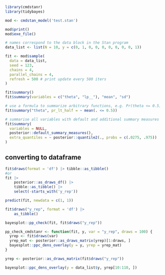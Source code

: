 
```r
library(cmdstanr)
library(tidybayes)

mod <- cmdstan_model('test.stan')
```


```r
mod$print()
mod$exe_file()
```


```r
# names correspond to the data block in the Stan program
data_list <- list(N = 10, y = c(0, 1, 0, 0, 0, 0, 0, 0, 0, 1))

fit <- mod$sample(
  data = data_list,
  seed = 123,
  chains = 4,
  parallel_chains = 4,
  refresh = 500 # print update every 500 iters
)
```


```r
fit$summary()
fit$summary(variables = c("theta", "lp__"), "mean", "sd")

# use a formula to summarize arbitrary functions, e.g. Pr(theta <= 0.5)
fit$summary("theta", pr_lt_half = ~ mean(. <= 0.5))

# summarise all variables with default and additional summary measures
fit$summary(
  variables = NULL,
  posterior::default_summary_measures(),
  extra_quantiles = ~ posterior::quantile2(., probs = c(.0275, .975))
)
```

## converting to dataframe

```r
fit$draws(format = 'df') |> tibble::as_tibble()
#or
fit |>
    posterior::as_draws_df() |>
    tibble::as_tibble() |>
    select(-starts_with('y_rep'))
```



```r
predict(fit, newdata = c(1, 1))

fit$draws("y_rep", format = 'df') |>
    as_tibble()

bayesplot::pp_check(fit, fit$draws("y_rep"))

```

```r
pp_check_cmdstanr <- function(fit, y, var = "y_rep", draws = 100) {
  yrep <- fit$draws(var)
  yrep_mat <- posterior::as_draws_matrix(yrep)[1:draws, ]
  bayesplot::ppc_dens_overlay(y = y, yrep = yrep_mat)
}

```


```r
yrep <- posterior::as_draws_matrix(fit$draws("y_rep"))

bayesplot::ppc_dens_overlay(y = data_list$y, yrep[10:110, ])
```
